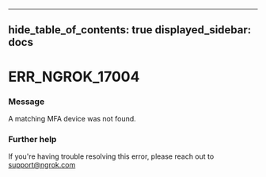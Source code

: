 

---
hide_table_of_contents: true
displayed_sidebar: docs
---


# ERR_NGROK_17004

### Message
A matching MFA device was not found.

<ErrorDetails error="err_ngrok_17004" />



### Further help
If you're having trouble resolving this error, please reach out to [support@ngrok.com](mailto:support@ngrok.com?subject=Help%20with%20ERR_NGROK_17004)

